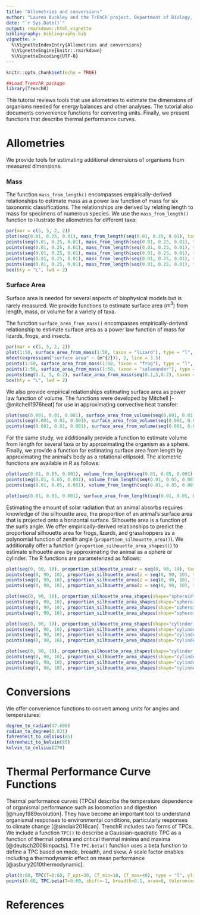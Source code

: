 ```yaml
---
title: "Allometries and conversions"
author: "Lauren Buckley and the TrEnCh project, Department of Biology, University of Washington"
date: "`r Sys.Date()`"
output: rmarkdown::html_vignette
bibliography: bibliography.bib
vignette: >
  %\VignetteIndexEntry{Allometries and conversions}
  %\VignetteEngine{knitr::rmarkdown}
  %\VignetteEncoding{UTF-8}
---
```


```r
knitr::opts_chunk$set(echo = TRUE)
```

```r
##Load TrenchR package
library(TrenchR)
```

This tutorial reviews tools that use allometries to estimate the dimensions of organisms needed for energy balances and other analyses. The tutorial also documents convenience functions for converting units. Finally, we present functions that describe thermal performance curves.

# Allometries

We provide tools for estimating additional dimensions of organisms from measured dimensions. 

### Mass

The function `mass_from_length()` encompasses empirically-derived relationships to estimate mass as a power law function of mass for six taxonomic classifications. The relationships are derived by relating length to mass for specimens of numerous species. We use the `mass_from_length()` function to illustrate the allometries for different taxa:

```r
par(mar = c(5, 5, 2, 2))
plot(seq(0.01, 0.25, 0.01), mass_from_length(seq(0.01, 0.25, 0.01), taxon = "lizard"), type = "l", xlab = "length (m)", ylab = "mass (g)", ylim = c(0, 200), xlim = c(0, 0.25), las = 1, bty = "L", lwd = 2)
points(seq(0.01, 0.25, 0.01), mass_from_length(seq(0.01, 0.25, 0.01), taxon = "salamander"), type = "l", col = "blue", lwd = 2)
points(seq(0.01, 0.25, 0.01), mass_from_length(seq(0.01, 0.25, 0.01), taxon = "frog"), type = "l", col = "red", lwd = 2)
points(seq(0.01, 0.25, 0.01), mass_from_length(seq(0.01, 0.25, 0.01), taxon = "snake"), type = "l", col = "green", lwd = 2)
points(seq(0.01, 0.25, 0.01), mass_from_length(seq(0.01, 0.25, 0.01), taxon = "turtle"), type = "l", col = "orange", lwd = 2)
points(seq(0.01, 0.25, 0.01), mass_from_length(seq(0.01, 0.25, 0.01), taxon = "insect"), type = "l", col = "purple", lwd = 2)
box(bty = "L", lwd = 2)
```

### Surface Area

Surface area is needed for several aspects of biophysical models but is rarely measured. We provide functions to estimate surface area ($m^3$) from length, mass, or volume for a variety of taxa. 

The function `surface_area_from_mass()` encompasses empirically-derived relationship to estimate surface area as a power law function of mass for lizards, frogs, and insects. 

```r
par(mar = c(5, 5, 2, 2))
plot(1:50, surface_area_from_mass(1:50, taxon = "lizard"), type = "l", xlab = "mass (g)", ylab = "", las = 1, bty = "L", lwd = 2)
mtext(expression("surface area" ~ (m^{2})), 2, line = 3.5)
points(1:50, surface_area_from_mass(1:50, taxon = "frog"), type = "l", lty = "dashed", lwd = 2)
points(1:50, surface_area_from_mass(1:50, taxon = "salamander"), type = "l", lty = "dotted", lwd = 2)
points(seq(0.1, 5, 0.2), surface_area_from_mass(seq(0.1,5,0.2), taxon = "insect"), type = "l", lty = "dotdash", lwd = 2)
box(bty = "L", lwd = 2)
```

We also provide empirical relationships estimating surface area as power law function of volume. The functions were developed by Mitchell [-@mitchell1976heat] for use in approximating convective heat transfer:

```r
plot(seq(0.001, 0.01, 0.001), surface_area_from_volume(seq(0.001, 0.01, 0.001), taxon = "lizard"), type = "l", xlab = expression(volume ~ (m^{3})), ylab = expression("surface area" ~ (m^{2})))
points(seq(0.001, 0.01, 0.001), surface_area_from_volume(seq(0.001, 0.01, 0.001), taxon = "frog"), type = "l", lty = "dashed")
points(seq(0.001, 0.01, 0.001), surface_area_from_volume(seq(0.001, 0.01, 0.001), taxon = "sphere"), type = "l", lty = "dotted")
```

For the same study, we additionally provide a function to estimate volume from length for several taxa or by approximating the organism as a sphere. Finally, we provide a function for estimating surface area from length by approximating the animal's body as a rotational ellipsoid. The allometric functions are available in R as follows:

```r
plot(seq(0.01, 0.05, 0.001), volume_from_length(seq(0.01, 0.05, 0.001), taxon = "lizard"), type = "l", xlab = "length (m)", ylab = expression(volume ~ (m^{3})))
points(seq(0.01, 0.05, 0.001), volume_from_length(seq(0.01, 0.05, 0.001), taxon = "frog"), type = "l", lty = "dashed")
points(seq(0.01, 0.05, 0.001), volume_from_length(seq(0.01, 0.05, 0.001), taxon = "sphere"), type = "l", lty = "dotted")
```

```r
plot(seq(0.01, 0.05, 0.001), surface_area_from_length(seq(0.01, 0.05, 0.001)), type = "l", xlab = "length (m)", ylab = expression("surface area" ~ (m^{2})))
```

Estimating the amount of solar radiation that an animal absorbs requires knowledge of the silhouette area, the proportion of an animal's surface area that is projected onto a horizontal surface. Silhouette area is a function of the sun's angle. We offer empirically-derived relationships to predict the proportional silhouette area for frogs, lizards, and grasshoppers as a polynomial function of zenith angle (`proportion_silhouette_area()`). We additionally offer a function (`proportion_silhouette_area_shapes()`) to estimate silhouette area by approximating the animal as a sphere or cylinder. The R functions are parameterized as follows:

```r
plot(seq(0, 90, 10), proportion_silhouette_area(z = seq(0, 90, 10), taxon =  "frog"), type = "l", xlab = "zenith angle (°)", ylab = "proportion silhouette area", ylim=range(0,0.5))
points(seq(0, 90, 10), proportion_silhouette_area(z = seq(0, 90, 10), taxon =  "lizard", raz=0, posture="prostrate"), type = "l", lty = "dashed")
points(seq(0, 90, 10), proportion_silhouette_area(z = seq(0, 90, 10), taxon =  "lizard", raz=0, posture="elevated"), type = "l", lty = "dotted")
points(seq(0, 90, 10), proportion_silhouette_area(z = seq(0, 90, 10), taxon =  "grasshopper"), type = "l", lty = "dotdash")

plot(seq(0, 90, 10), proportion_silhouette_area_shapes(shape="spheroid", theta = seq(0, 90, 10), h = 0.4, d = 0.39), type = "l", xlab = "theta (°)", ylab = "proportion silhouette area", ylim=c(0,0.35), lty = "dashed")
points(seq(0, 90, 10), proportion_silhouette_area_shapes(shape="spheroid", theta = seq(0, 90, 10), h = 0.4, d = 0.3), type = "l", lty = "dashed")
points(seq(0, 90, 10), proportion_silhouette_area_shapes(shape="spheroid", theta = seq(0, 90, 10), h = 0.4, d = 0.2), type = "l", lty = "dotted")
points(seq(0, 90, 10), proportion_silhouette_area_shapes(shape="spheroid", theta = seq(0, 90, 10), h = 0.4, d = 0.1), type = "l", lty = "dotdash")

plot(seq(0, 90, 10), proportion_silhouette_area_shapes(shape="cylinder flat ends", theta = seq(0, 90, 10), h = 0.4, d = 0.4), type = "l", lty = "dashed", xlab = "theta (°)", ylab = "proportion silhouette area", ylim=c(0,0.35))
points(seq(0, 90, 10), proportion_silhouette_area_shapes(shape="cylinder flat ends", theta = seq(0, 90, 10), h = 0.4, d = 0.2), type = "l", lty = "dashed")
points(seq(0, 90, 10), proportion_silhouette_area_shapes(shape="cylinder flat ends", theta = seq(0, 90, 10), h = 0.4, d = 0.1), type = "l", lty = "dotted")
points(seq(0, 90, 10), proportion_silhouette_area_shapes(shape="cylinder flat ends", theta = seq(0, 90, 10), h = 0.4, d = 0.05), type = "l", lty = "dotdash")

plot(seq(0, 90, 10), proportion_silhouette_area_shapes(shape="cylinder hemisphere ends", theta = seq(0, 90, 10), h = 0.4, d = 0.4), type = "l", xlab = "theta (°)", ylab = "proportion silhouette area", ylim=c(0,0.35))
points(seq(0, 90, 10), proportion_silhouette_area_shapes(shape="cylinder hemisphere ends", theta = seq(0, 90, 10), h = 0.4, d = 0.2), type = "l", lty = "dashed")
points(seq(0, 90, 10), proportion_silhouette_area_shapes(shape="cylinder hemisphere ends", theta = seq(0, 90, 10), h = 0.4, d = 0.1), type = "l", lty = "dotted")
points(seq(0, 90, 10), proportion_silhouette_area_shapes(shape="cylinder hemisphere ends", theta = seq(0, 90, 10), h = 0.4, d = 0.05), type = "l", lty = "dotdash")

```

# Conversions

We offer convenience functions to convert among units for angles and temperatures:

```r
degree_to_radian(47.608)
radian_to_degree(0.831)
fahrenheit_to_celsius(85)
fahrenheit_to_kelvin(85)
kelvin_to_celsius(270)
```

# Thermal Performance Curve Functions

Thermal performance curves (TPCs) describe the temperature dependence of organismal performance such as locomotion and digestion [@huey1989evolution]. They have become an important tool to understand organismal responses to environmental conditions, particularly responses to climate change [@sinclair2016can]. TrenchR includes two forms of TPCs. We include a function `TPC()` to describe a Gaussian-quadratic TPC as a function of thermal optima and critical thermal minima and maxima [@deutsch2008impacts]. The `TPC.beta()` function uses a beta function to define a TPC based on mode, breadth, and skew. A scale factor enables including a thermodynamic effect on mean performance [@asbury2010thermodynamic].

```r
plot(0:60, TPC(T=0:60, T_opt=30, CT_min=10, CT_max=40), type = "l", ylim=c(0,3), ylab="performance", xlab="temperature (°C)")
points(0:60, TPC.beta(T=0:60, shift=-1, breadth=0.1, aran=0, tolerance= 43, skew=0.7), type = "l", lty = "dashed")
```

# References
